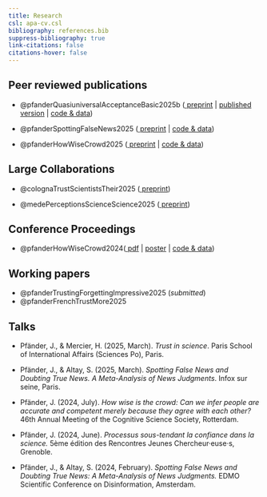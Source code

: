 ```yaml
---
title: Research
csl: apa-cv.csl
bibliography: references.bib
suppress-bibliography: true
link-citations: false
citations-hover: false
---
```


## Peer reviewed publications

-   @pfanderQuasiuniversalAcceptanceBasic2025b ([<i class="fas fa-file-pdf"></i> preprint](https://osf.io/preprints/osf/qc43v_v3) \| [<i class="fas fa-file-pdf"></i> published version](pdfs/2025_quasi_universal.pdf) \| [<i class="fab fa-github"></i> code & data](https://github.com/janpfander/everyone_trusts_science_abit))

-   @pfanderSpottingFalseNews2025 ([<i class="fas fa-file-pdf"></i> preprint](https://osf.io/preprints/osf/n9h4y) \| [<i class="fab fa-github"></i> code & data](https://github.com/janpfa/meta_news_judgement))

-   @pfanderHowWiseCrowd2025 ([<i class="fas fa-file-pdf"></i> preprint](pdfs/2025_cognition_preprint.pdf) \| [<i class="fab fa-github"></i> code & data](https://github.com/janpfander/consensus_trust.git))

## Large Collaborations

-   @colognaTrustScientistsTheir2025 ([<i class="fas fa-file-pdf"></i> preprint](https://doi.org/10.31219/osf.io/6ay7s))

-   @medePerceptionsScienceScience2025 ([<i class="fas fa-file-pdf"></i> preprint](https://doi.org/10.31234/osf.io/jktsy))

## Conference Proceedings

-   @pfanderHowWiseCrowd2024([<i class="fas fa-file-pdf"></i> pdf](pdfs/how_wise_is_crowd.pdf) \| [<i class="fa-solid fa-person-chalkboard"></i>poster](talks/cogsci_2024.pdf) \| [<i class="fab fa-github"></i> code & data](https://github.com/janpfander/consensus_trust.git))

## Working papers

-   @pfanderTrustingForgettingImpressive2025 (*submitted*)
-   @pfanderFrenchTrustMore2025

## Talks

-   Pfänder, J., & Mercier, H. (2025, March). *Trust in science*. Paris School of International Affairs (Sciences Po), Paris.

-   Pfänder, J., & Altay, S. (2025, March). *Spotting False News and Doubting True News. A Meta-Analysis of News Judgments*. Infox sur seine, Paris.

-   Pfänder, J. (2024, July). *How wise is the crowd: Can we infer people are accurate and competent merely because they agree with each other?* 46th Annual Meeting of the Cognitive Science Society, Rotterdam.

-   Pfänder, J. (2024, June). *Processus sous-tendant la confiance dans la science.* 5ème édition des Rencontres Jeunes Chercheur·euse·s, Grenoble.

-   Pfänder, J., & Altay, S. (2024, February). *Spotting False News and Doubting True News: A Meta-Analysis of News Judgments.* EDMO Scientific Conference on Disinformation, Amsterdam.
